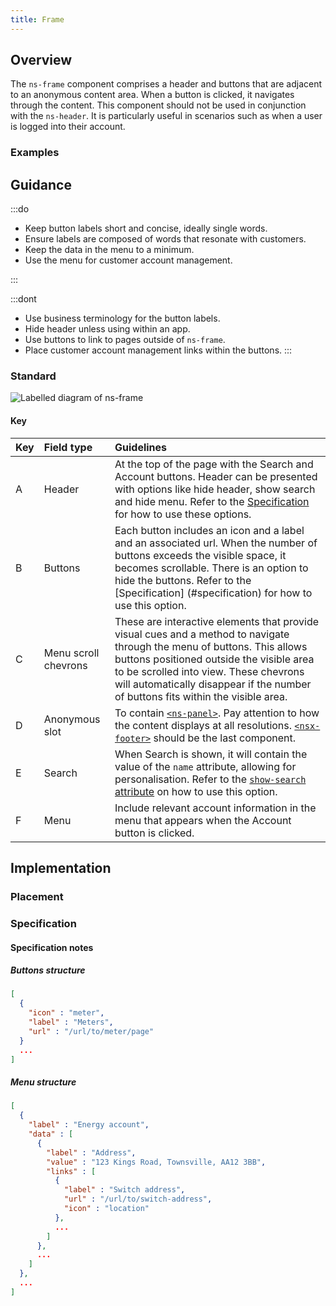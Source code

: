 ```yaml
---
title: Frame
---
```




## Overview

<CompDetails name={componentName} />

The `ns-frame` component comprises a header and buttons that are adjacent to an anonymous content area. When a button is clicked, it navigates through the content. This component should not be used in conjunction with the `ns-header`. It is particularly useful in scenarios such as when a user is logged into their account.

### Examples

<ExampleViewer type="standard" />

## Guidance

:::do
- Keep button labels short and concise, ideally single words.
- Ensure labels are composed of words that resonate with customers.
- Keep the data in the menu to a minimum.
- Use the menu for customer account management.

:::

:::dont
- Use business terminology for the button labels.
- Hide header unless using within an app.
- Use buttons to link to pages outside of `ns-frame`.
- Place customer account management links within the buttons.
:::

### Standard

![Labelled diagram of ns-frame](@assets/components/ns-frame/guidance.webp)

#### Key

| Key | Field type | Guidelines |
| :--- | :--- | :--- |
| <span class="marker">A</span> | Header | At the top of the page with the Search and Account buttons. Header can be presented with options like hide header, show search and hide menu. Refer to the [Specification](#specification) for how to use these options. |
| <span class="marker">B</span> | Buttons | Each button includes an icon and a label and an associated url.  When the number of buttons exceeds the visible space, it becomes scrollable. There is an option to hide the buttons. Refer to the [Specification] (#specification) for how to use this option.|
| <span class="marker">C</span> | Menu scroll chevrons | These are interactive elements that provide visual cues and a method to navigate through the menu of buttons. This allows buttons positioned outside the visible area to be scrolled into view. These chevrons will automatically disappear if the number of buttons fits within the visible area. |
| <span class="marker">D</span> | Anonymous slot | To contain [`<ns-panel>`](/components/ns-panel). Pay attention to how the content displays at all resolutions. [`<nsx-footer>`](/components/nsx-footer) should be the last component. |
| <span class="marker">E</span> | Search | When Search is shown, it will contain the value of the `name` attribute, allowing for personalisation. Refer to the [`show-search` attribute](##specification-attribute-show-search) on how to use this option. |
| <span class="marker">F</span> | Menu | Include relevant account information in the menu that appears when the Account button is clicked.  |

## Implementation

### Placement

<Placement name={componentName} />

### Specification

<Specification name={componentName} />

#### Specification notes

##### Buttons structure

```json
[
  {
    "icon" : "meter",
    "label" : "Meters",
    "url" : "/url/to/meter/page"
  }
  ...
]
```

##### Menu structure

```json
[
  {
    "label" : "Energy account",
    "data" : [
      {
        "label" : "Address",
        "value" : "123 Kings Road, Townsville, AA12 3BB",
        "links" : [
          {
            "label" : "Switch address",
            "url" : "/url/to/switch-address",
            "icon" : "location"
          },
          ...
        ]
      },
      ...
    ]
  },
  ...
]
```
